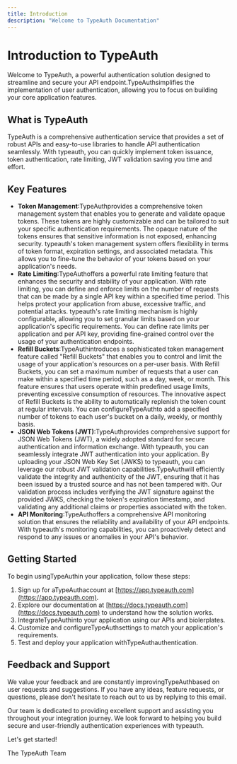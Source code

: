 ```yaml
---
title: Introduction
description: "Welcome to TypeAuth Documentation"
---
```


# Introduction to TypeAuth

Welcome to TypeAuth, a powerful authentication solution designed to streamline and secure your API endpoint.TypeAuthsimplifies the implementation of user authentication, allowing you to focus on building your core application features.

## What is TypeAuth

TypeAuth is a comprehensive authentication service that provides a set of robust APIs and easy-to-use libraries to handle API authentication seamlessly. With typeauth, you can quickly implement token issuance, token authentication, rate limiting, JWT validation saving you time and effort.

## Key Features

- **Token Management**:TypeAuthprovides a comprehensive token management system that enables you to generate and validate opaque tokens. These tokens are highly customizable and can be tailored to suit your specific authentication requirements. The opaque nature of the tokens ensures that sensitive information is not exposed, enhancing security. typeauth's token management system offers flexibility in terms of token format, expiration settings, and associated metadata. This allows you to fine-tune the behavior of your tokens based on your application's needs.
- **Rate Limiting**:TypeAuthoffers a powerful rate limiting feature that enhances the security and stability of your application. With rate limiting, you can define and enforce limits on the number of requests that can be made by a single API key within a specified time period. This helps protect your application from abuse, excessive traffic, and potential attacks. typeauth's rate limiting mechanism is highly configurable, allowing you to set granular limits based on your application's specific requirements. You can define rate limits per application and per API key, providing fine-grained control over the usage of your authentication endpoints.
- **Refill Buckets**:TypeAuthintroduces a sophisticated token management feature called "Refill Buckets" that enables you to control and limit the usage of your application's resources on a per-user basis. With Refill Buckets, you can set a maximum number of requests that a user can make within a specified time period, such as a day, week, or month. This feature ensures that users operate within predefined usage limits, preventing excessive consumption of resources. The innovative aspect of Refill Buckets is the ability to automatically replenish the token count at regular intervals. You can configureTypeAuthto add a specified number of tokens to each user's bucket on a daily, weekly, or monthly basis.
- **JSON Web Tokens (JWT)**:TypeAuthprovides comprehensive support for JSON Web Tokens (JWT), a widely adopted standard for secure authentication and information exchange. With typeauth, you can seamlessly integrate JWT authentication into your application. By uploading your JSON Web Key Set (JWKS) to typeauth, you can leverage our robust JWT validation capabilities.TypeAuthwill efficiently validate the integrity and authenticity of the JWT, ensuring that it has been issued by a trusted source and has not been tampered with. Our validation process includes verifying the JWT signature against the provided JWKS, checking the token's expiration timestamp, and validating any additional claims or properties associated with the token.
- **API Monitoring**:TypeAuthoffers a comprehensive API monitoring solution that ensures the reliability and availability of your API endpoints. With typeauth's monitoring capabilities, you can proactively detect and respond to any issues or anomalies in your API's behavior. 

## Getting Started

To begin usingTypeAuthin your application, follow these steps:

1. Sign up for aTypeAuthaccount at [https://app.typeauth.com](https://app.typeauth.com).
2. Explore our documentation at [https://docs.typeauth.com](https://docs.typeauth.com) to understand how the solution works.
3. IntegrateTypeAuthinto your application using our APIs and biolerplates.
4. Customize and configureTypeAuthsettings to match your application's requirements.
5. Test and deploy your application withTypeAuthauthentication.

## Feedback and Support

We value your feedback and are constantly improvingTypeAuthbased on user requests and suggestions. If you have any ideas, feature requests, or questions, please don't hesitate to reach out to us by replying to this email.

Our team is dedicated to providing excellent support and assisting you throughout your integration journey. We look forward to helping you build secure and user-friendly authentication experiences with typeauth.

Let's get started!

The TypeAuth Team

